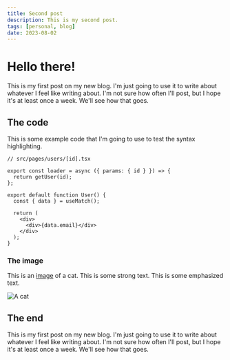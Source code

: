 ```yaml
---
title: Second post
description: This is my second post.
tags: [personal, blog]
date: 2023-08-02
---
```


# Hello there!

This is my first post on my new blog. I'm just going to use it to write about
whatever I feel like writing about. I'm not sure how often I'll post, but I hope it's at least once a week.
We'll see how that goes.

## The code

This is some example code that I'm going to use to test the syntax highlighting.

```tsx
// src/pages/users/[id].tsx

export const loader = async ({ params: { id } }) => {
  return getUser(id);
};

export default function User() {
  const { data } = useMatch();

  return (
    <div>
      <div>{data.email}</div>
    </div>
  );
}
```

### The image

This is an [image](https://example.com) of a cat. This is some strong text. This is some emphasized text.

![A cat](https://placekitten.com/200/300)

## The end

This is my first post on my new blog. I'm just going to use it to write about
whatever I feel like writing about. I'm not sure how often I'll post, but I hope it's at least once a week.
We'll see how that goes.
